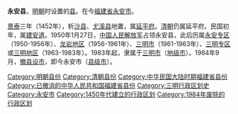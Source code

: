 '''永安县'''，[[明朝|明朝]]时设置的[[县|县]]。在今[[福建省|福建省]][[永安市|永安市]]。

[[景泰_(明朝)|景泰]]三年（1452年），析[[沙县|沙县]]、[[尤溪县|尤溪县]]地置，属[[延平府|延平府]]。[[清朝|清朝]]仍属延平府。民国初年，属[[建安道|建安道]]。1950年1月27日，[[中国人民解放军|中国人民解放军]]占领永安县，此后历属[[永安专区|永安专区]]（1950-1956年）、[[龙岩地区|龙岩地区]]（1956-1961年）、[[三明市|三明市]]（1961-1963年）、[[三明专区|三明专区]]或[[三明地区|三明地区]]（1963-1983年）。1983年起，隶属于[[三明市|三明市]]（[[地级市|地级市]]）。1984年9月，[[撤县设市|撤县设市]]，即今永安市（[[县级市|县级市]]）。

{{中華民國福建省行政區劃}}
{{福建行政区划小作品}}
{{DEFAULTSORT:Y}}
[[Category:明朝县份|Category:明朝县份]]
[[Category:清朝县份|Category:清朝县份]]
[[Category:中华民国大陆时期福建省县份|Category:中华民国大陆时期福建省县份]]
[[Category:已撤消的中华人民共和国福建省县份|Category:已撤消的中华人民共和国福建省县份]]
[[Category:三明行政区划史|Category:三明行政区划史]]
[[Category:永安市|Category:永安市]]
[[Category:1450年代建立的行政区划|Category:1450年代建立的行政区划]]
[[Category:1984年废除的行政区划|Category:1984年废除的行政区划]]